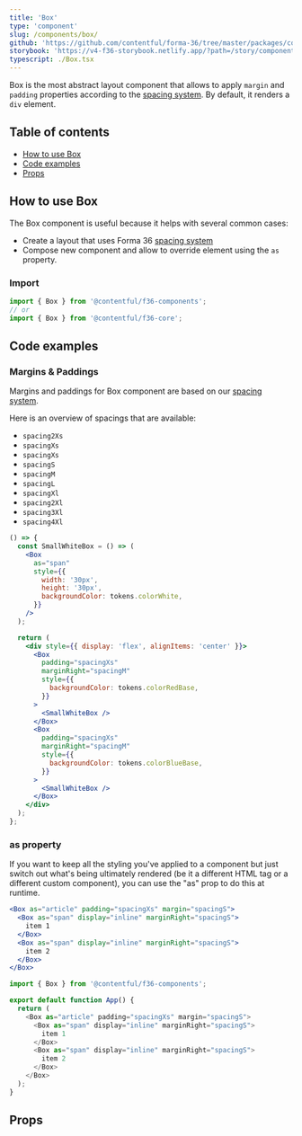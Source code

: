 ```yaml
---
title: 'Box'
type: 'component'
slug: /components/box/
github: 'https://github.com/contentful/forma-36/tree/master/packages/core/src/Box'
storybook: 'https://v4-f36-storybook.netlify.app/?path=/story/components-box--default'
typescript: ./Box.tsx
---
```


Box is the most abstract layout component that allows to apply `margin` and `padding` properties according to the [spacing system]. By default, it renders a `div` element.

## Table of contents

- [How to use Box](#how-to-use-box)
- [Code examples](#code-examples)
- [Props](#props)

## How to use Box

The Box component is useful because it helps with several common cases:

- Create a layout that uses Forma 36 [spacing system]
- Compose new component and allow to override element using the `as` property.

### Import

```js static=true
import { Box } from '@contentful/f36-components';
// or
import { Box } from '@contentful/f36-core';
```

## Code examples

### Margins & Paddings

Margins and paddings for Box component are based on our [spacing system].

Here is an overview of spacings that are available:

- `spacing2Xs`
- `spacingXs`
- `spacingXs`
- `spacingS`
- `spacingM`
- `spacingL`
- `spacingXl`
- `spacing2Xl`
- `spacing3Xl`
- `spacing4Xl`

```jsx
() => {
  const SmallWhiteBox = () => (
    <Box
      as="span"
      style={{
        width: '30px',
        height: '30px',
        backgroundColor: tokens.colorWhite,
      }}
    />
  );

  return (
    <div style={{ display: 'flex', alignItems: 'center' }}>
      <Box
        padding="spacingXs"
        marginRight="spacingM"
        style={{
          backgroundColor: tokens.colorRedBase,
        }}
      >
        <SmallWhiteBox />
      </Box>
      <Box
        padding="spacingXs"
        marginRight="spacingM"
        style={{
          backgroundColor: tokens.colorBlueBase,
        }}
      >
        <SmallWhiteBox />
      </Box>
    </div>
  );
};
```

### as property

If you want to keep all the styling you've applied to a component but just switch out what's being ultimately rendered (be it a different HTML tag or a different custom component), you can use the "as" prop to do this at runtime.

```jsx
<Box as="article" padding="spacingXs" margin="spacingS">
  <Box as="span" display="inline" marginRight="spacingS">
    item 1
  </Box>
  <Box as="span" display="inline" marginRight="spacingS">
    item 2
  </Box>
</Box>
```

```js template=react
import { Box } from '@contentful/f36-components';

export default function App() {
  return (
    <Box as="article" padding="spacingXs" margin="spacingS">
      <Box as="span" display="inline" marginRight="spacingS">
        item 1
      </Box>
      <Box as="span" display="inline" marginRight="spacingS">
        item 2
      </Box>
    </Box>
  );
}
```

## Props


<Props of="Box" />

[spacing system]: ../../foundation/spacing

